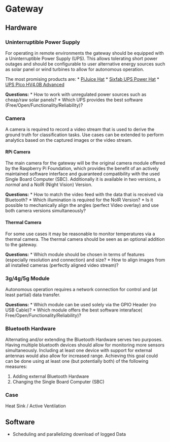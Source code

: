 # Gateway

## Hardware

### Uninterruptible Power Supply
For operating in remote environments the gateway should be equipped with a Uninterruptible Power Supply (UPS). This allows tolerating short power outages and should be configurable to user alternative energy sources such as solar panel or wind turbines to allow for autonomous operation.

The most promising products are:
* [PiJuice Hat](https://uk.pi-supply.com/products/pijuice-standard?lang=de)
* [Sixfab UPS Power Hat](https://sixfab.com/product/raspberry-pi-power-management-ups-hat/)
* [UPS PIco HV4.0B Advanced](https://pimodules.com/product/ups-pico-hv4-0-advanced)

**Questions:**
* How to work with unregulated power sources such as cheap/raw solar panels?
* Which UPS provides the best software (Free/Open/Functionality/Reliability)?

### Camera
A camera is required to record a video stream that is used to derive the ground truth for classification tasks. Use cases can be extended to perform analytics based on the captured images or the video stream.

#### RPi Camera
The main camera for the gateway will be the original camera module offered by the Raspberry Pi Foundation, which provides the benefit of an actively maintained software interface and guaranteed compatibility with the used Single Board Computer (SBC). Additionally it is available in two versions, a *normal* and a NoIR (Night Vision) Version. 

**Questions:**
* How to match the video feed with the data that is received via Bluetooth?
* Which illumination is required for the NoIR Version?
* Is it possible to mechanically align the angles (perfect Video overlay) and use both camera versions simultaneously?

#### Thermal Camera
For some use cases it may be reasonable to monitor temperatures via a thermal camera. The thermal camera should be seen as an optional addition to the gateway. 

**Questions:**
* Which module should be chosen in terms of features (especially resolution and connection) and size?
* How to align images from all installed cameras (perfectly aligned video stream)?

### 3g/4g/5g Module
Autonomous operation requires a network connection for control and (at least partial) data transfer.

**Questions:**
* Which module can be used solely via the GPIO Header (no USB Cable)?
* Which module offers the best software interaface( Free/Open/Functionality/Reliability)?

### Bluetooth Hardware
Alternating and/or extending the Bluetooth Hardware serves two purposes. Having multiple bluetooth devices should allow for monitoring more sensors simultaneously. Including at least one device with support for external antennas would also allow for increased range. Achieving this goal could can be done using at least one (but potentially both) of the following measures:

1. Adding external Bluetooth Hardware
2. Changing the Single Board Computer (SBC)


### Case

Heat Sink / Active Ventilation


## Software

- Scheduling and parallelizing download of logged Data
